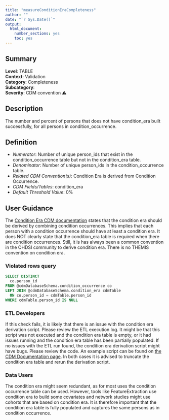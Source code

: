 ```yaml
---
title: "measureConditionEraCompleteness"
author: ""
date: "`r Sys.Date()`"
output:
  html_document:
    number_sections: yes
    toc: yes
---
```


## Summary

**Level**: TABLE\
**Context**: Validation\
**Category**: Completeness\
**Subcategory**: \
**Severity**: CDM convention &#x26A0;


## Description
The number and percent of persons that does not have condition_era built successfully,
for all persons in condition_occurrence.


## Definition

- *Numerator*: Number of unique person_ids that exist in the condition_occurrence table but not in the condition_era table.
- *Denominator*: Number of unique person_ids in the condition_occurrence table.
- *Related CDM Convention(s)*: Condition Era is derived from Condition Occurrence.
- *CDM Fields/Tables*: condition_era
- *Default Threshold Value*: 0%


## User Guidance
The [Condition Era CDM documentation](https://ohdsi.github.io/CommonDataModel/cdm54.html#condition_era) states that the condition era should be derived by combining condition occurrences. This implies that each person with a condition occurrence should have at least a condition era. 
It does NOT clearly state that the condition_era table is required when there are condition occurrences. Still, it is has always been a common convention in the OHDSI community to derive condition era.
There is no THEMIS convention on condition era.


### Violated rows query
```sql
SELECT DISTINCT 
  co.person_id
FROM @cdmDatabaseSchema.condition_occurrence co
LEFT JOIN @cdmDatabaseSchema.condition_era cdmTable 
  ON co.person_id = cdmTable.person_id
WHERE cdmTable.person_id IS NULL
```

### ETL Developers
If this check fails, it is likely that there is an issue with the condition era derivation script. Please review the ETL execution log. It might be that this script was not executed and the condition era table is empty, or it had issues running and the condition era table has been partially populated. 
If no issues with the ETL run found, the condition era derivation script might have bugs. Please review the code. An example script can be found on [the CDM Documentation page](https://ohdsi.github.io/CommonDataModel/sqlScripts.html#Condition_Eras). 
In both cases it is advised to truncate the condition era table and rerun the derivation script.


### Data Users
The condition era might seem redundant, as for most uses the condition occurrence table can be used. However, tools like FeatureExtraction use condition era to build some covariates and network studies might use cohorts that are based on condition era. It is therefore important that the condition era table is fully populated and captures the same persons as in condition occurrence. 
